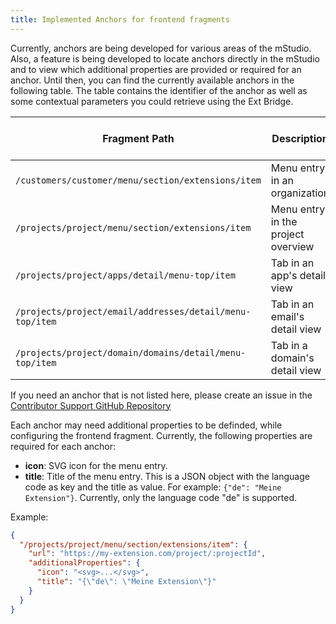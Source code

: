 ```yaml
---
title: Implemented Anchors for frontend fragments
---
```


Currently, anchors are being developed for various areas of the mStudio.
Also, a feature is being developed to locate anchors directly in the mStudio and to view which additional properties are provided or required for an anchor.
Until then, you can find the currently available anchors in the following table.
The table contains the identifier of the anchor as well as some contextual parameters you could retrieve using the Ext Bridge.

| Fragment Path                                               | Description                        | Useful Context Parameters         |
| ----------------------------------------------------------- | ---------------------------------- | --------------------------------- |
| `/customers/customer/menu/section/extensions/item`          | Menu entry in an organization      | `customerId`                      |
| `/projects/project/menu/section/extensions/item`            | Menu entry in the project overview | `projectId`                       |
| `/projects/project/apps/detail/menu-top/item`               | Tab in an app's detail view        | `projectId`, `appId`              |
| `/projects/project/email/addresses/detail/menu-top/item`    | Tab in an email's detail view      | `projectId`, `emailAddressId`     |
| `/projects/project/domain/domains/detail/menu-top/item`     | Tab in a domain's detail view      | `projectId`, `ingressId`          |

If you need an anchor that is not listed here, please create an issue in the [Contributor Support GitHub Repository](https://github.com/mittwald/contributor-support)

Each anchor may need additional properties to be definded, while configuring the frontend fragment. Currently, the following properties are required for each anchor:

- **icon**: SVG icon for the menu entry.
- **title**: Title of the menu entry. This is a JSON object with the language code as key and the title as value.
  For example: `{"de": "Meine Extension"}`. Currently, only the language code "de" is supported.

Example:

```json
{
  "/projects/project/menu/section/extensions/item": {
    "url": "https://my-extension.com/project/:projectId",
    "additionalProperties": {
      "icon": "<svg>...</svg>",
      "title": "{\"de\": \"Meine Extension\"}"
    }
  }
}
```
